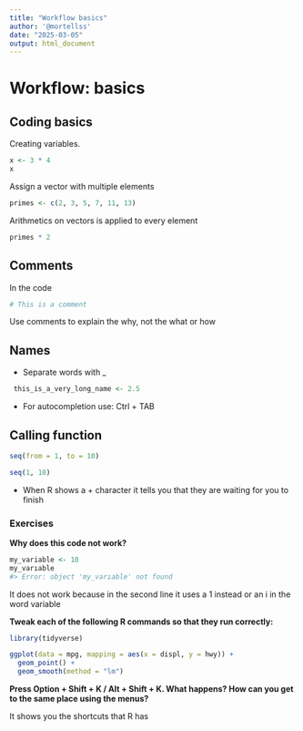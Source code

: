 ```yaml
---
title: "Workflow basics"
author: '@mortellss'
date: "2025-03-05"
output: html_document
---
```


# Workflow: basics

## Coding basics

Creating variables.
 

```r
x <- 3 * 4
x
```
Assign a vector with multiple elements

```r
primes <- c(2, 3, 5, 7, 11, 13)
```

Arithmetics on vectors is applied to every element

```r
primes * 2
```

## Comments

In the code
```r
# This is a comment
```

Use comments to explain the why, not the what or how

## Names

- Separate words with _

```r
 this_is_a_very_long_name <- 2.5
```


- For autocompletion use: Ctrl + TAB


## Calling function

```r
seq(from = 1, to = 10)
```

```r
seq(1, 10)
```

- When R shows a + character it tells you that they are waiting for you to finish

### Exercises

**Why does this code not work?**

```r
my_variable <- 10
my_varıable
#> Error: object 'my_varıable' not found
```

It does not work because in the second line it uses a 1 instead or an i in the word variable

**Tweak each of the following R commands so that they run correctly:**


```r
library(tidyverse)

ggplot(data = mpg, mapping = aes(x = displ, y = hwy)) + 
  geom_point() +
  geom_smooth(method = "lm")
```

**Press Option + Shift + K / Alt + Shift + K. What happens? How can you get to the same place using the menus?**

It shows you the shortcuts that R has